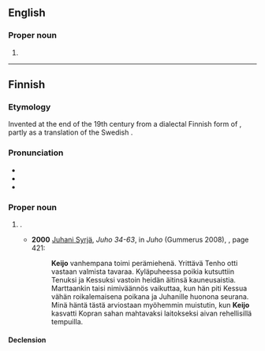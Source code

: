 ==English==

===Proper noun===
{{en-proper noun|-}}
#{{alt form|Keijō|lang=en}}

----

==Finnish==

===Etymology===
Invented at the end of the 19th century from a dialectal Finnish form of {{m|fi|keiju||elf}}, partly as a translation of the Swedish {{m|sv|Alf}}.

===Pronunciation===
* {{IPA|lang=fi|[ˈkeijːo]}}
* {{rhymes|eijːo|lang=fi}}
* {{hyphenation|Kei|jo|lang=fi}}

===Proper noun===
{{fi-proper noun}}

# {{given name|male|lang=fi}}.
#* '''2000''' [[w:fi:Juhani Syrjä|Juhani Syrjä]], ''Juho 34-63'', in ''Juho'' (Gummerus 2008), {{ISBN|9789512077809}}, page 421:
#*: '''Keijo''' vanhempana toimi perämiehenä. Yrittävä Tenho otti vastaan valmista tavaraa. Kyläpuheessa poikia kutsuttiin Tenuksi ja Kessuksi vastoin heidän äitinsä kauneusaistia. Marttaankin taisi nimiväännös vaikuttaa, kun hän piti Kessua vähän roikalemaisena poikana ja Juhanille huonona seurana. Minä häntä tästä arviostaan myöhemmin muistutin, kun '''Keijo''' kasvatti Kopran sahan mahtavaksi laitokseksi aivan rehellisillä tempuilla.

====Declension====
{{fi-decl-valo|Keij|||o|a}}